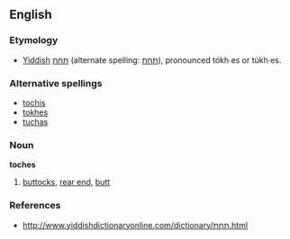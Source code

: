 ==English==

===Etymology===
*[[Yiddish]] [[תּחת]] (alternate spelling: [[תחת]]), pronounced tókh∙es or túkh∙es.

===Alternative spellings===
*[[tochis]]
*[[tokhes]]
*[[tuchas]]

===Noun===
'''toches'''

# [[buttocks]], [[rear end]], [[butt]]

===References===
*http://www.yiddishdictionaryonline.com/dictionary/תּחת.html